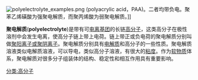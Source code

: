 {{unreferenced|time=2013-06-12T10:48:07+00:00}}
[[Image:polyelectrolyte_examples.png|thumb]] (polyacrylic acid，PAA)。二者均带负电。聚苯乙烯磺酸为强聚电解质，而聚丙烯酸为弱聚电解质。]]

'''聚电解质'''('''polyelectrolyte''')是带有可[[电离|电离]][[基团|基团]]的长链[[高分子|高分子]]，这类高分子在极性溶剂中会发生电离，使高分子链上带上电荷。链上带正或负电荷的聚电解质分别叫做[[离子|聚阳离子或聚阴离子]]。聚电解质分别具有[[电解质|电解质]]和高分子的一些性质。聚电解质溶液类似电解质溶液，可以导电，类似高分子溶液，有很大的[[粘度|粘度]]。作为[[软物质|软物质]]体系，聚电解质对很多分子组装体的结构、稳定性和相互作用具有重要影响。

[[分类:高分子|分类:高分子]]
